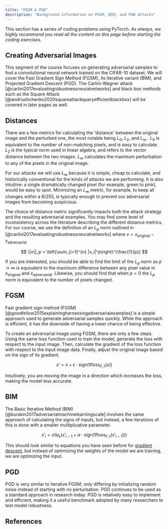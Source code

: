 ```yaml
---
title: "FGSM & PGD"
description: "Background information on FGSM, BIM, and PGD attacks"
---
```


This section has a series of coding problems using PyTorch. _As always, we highly recommend you read all the content on this page before starting the coding exercises._

<ExerciseButtons
  githubUrl="https://github.com/zroe1/xlab-ai-security/blob/main/working/FGSM_BIM_PGD.ipynb"
  colabUrl="https://colab.research.google.com/github/zroe1/xlab-ai-security/blob/main/working/FGSM_BIM_PGD.ipynb"
/>

## Creating Adversarial Images

This segment of the course focuses on generating adversarial samples to fool a
convolutional neural network trained on the CIFAR-10 dataset.
We will cover the Fast Gradient Sign Method (FGSM), its iterative variant (BIM),
and Projected Gradient Descent (PGD). The Carlini-Wagner attack [@carlini2017evaluatingrobustnessneuralnetworks] and black
box methods such as the Square Attack [@andriushchenko2020squareattackqueryefficientblackbox] will be covered in later pages as well.

## Distances

There are a few metrics for calculating the 'distance' between the original image and the perturbed one, the most notable being $L_0$, $L_2$, and $L_{\infty}$ .
$L_0$ is equivalent to the number of non-matching pixels, and is easy to calculate.
$L_2$ is the typical norm used in linear algebra, and refers to the vector distance between the two images.
$L_{\infty}$ calculates the maximum perturbation to any of the pixels in the original image.

For our attacks we will use $L_{\infty}$ because it is simple, cheap to calculate, and historically
conventional for the kinds of attacks we are performing. It is also intuitive: a single dramatically
changed pixel (for example, green to pink), would be easy to spot.
Minimizing an $L_\infty$ metric, for example, to keep all changes within a $8/255$,
is typically enough to prevent our adversarial images from becoming suspicious.

<Dropdown title="Understanding L-norms in More Detail">

The choice of distance metric significantly impacts both the attack strategy and the resulting adversarial examples.
You may find some level of inconsistency across the literature describing the different
distance metrics. For our course, we use the definition of an $L_p$ norm outlined in [@carlini2017evaluatingrobustnessneuralnetworks]
where $v = x_\mathrm{original} - x_\mathrm{adversarial}$

$$
\|v\|_p = \left(\sum_{i=1}^{n} |v_i|^p\right)^{\frac{1}{p}}
$$

If you are interested, you should be able to find the limit of the $L_p$ norm
as $p \rightarrow \infty$ is equivalent to the maximum difference between any pixel value
in $x_\mathrm{original}$ and $x_\mathrm{adversarial}$. Likewise, you should find that
when $p = 0$ the $L_p$ norm is equivalent to the number of pixels changed.

</Dropdown>

## FGSM

Fast gradient sign method (FGSM) [@goodfellow2015explainingharnessingadversarialexamples] is a simple approach used to generate adversarial samples quickly. While the approach is efficient, it has the downside of having a lower chance of being effective.

To create an adversarial image using FGSM, there are only a few steps. Using the same loss function used to train the model, generate the loss with respect to the input image. Then, calculate the gradient of the loss function with respect to the input image data. Finally, adjust the original image based on the sign of its gradient.

$$
x' = x + \epsilon \cdot \mathrm{sign}(\nabla \mathrm{loss}_{F,t}(x))
$$

Intuitively, you are moving the image in a direction which increases the loss, making the model less accurate.

## BIM

The Basic Iterative Method (BIM) [@kurakin2017adversarialmachinelearningscale] involves the same approach of calculating the signs of inputs, but instead, a few iterations of this is done with a smaller multiplicative parameter.

```math
x'_i = \mathrm{clip}_\epsilon(x'_{i-1}  + \alpha \cdot \mathrm{sign}(\nabla \mathrm{loss}_{F,t}(x'_{i-1})))
```

This should look similar to equations you have seen before for [gradient descent](https://www.khanacademy.org/math/multivariable-calculus/applications-of-multivariable-derivatives/optimizing-multivariable-functions/a/what-is-gradient-descent), but instead of optimizing the weights of the model we are training, we are optimizing the input.

## PGD

PGD is very similar to iterative FGSM, only differing by initializing random noise instead of starting with no perturbation. PGD continues to be used as a standard approach in research today. PGD is relatively easy to implement and efficient, making it a useful benchmark adopted by many researchers to test model robustness.

<NextPageButton />

## References

